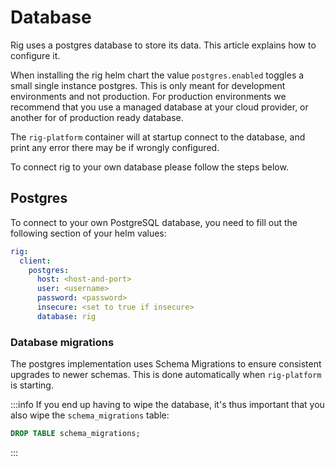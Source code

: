 # Database

Rig uses a postgres database to store its data. This article explains how to configure it.

When installing the rig helm chart the value `postgres.enabled` toggles a small
single instance postgres. This is only meant for development environments and
not production. For production environments we recommend that you use a managed
database at your cloud provider, or another for of production ready database.

The `rig-platform` container will at startup connect to the database, and print
any error there may be if wrongly configured.

To connect rig to your own database please follow the steps below.

## Postgres

To connect to your own PostgreSQL database, you need to fill out the following
section of your helm values:

```yaml title="Helm values - Platform"
rig:
  client:
    postgres:
      host: <host-and-port>
      user: <username>
      password: <password>
      insecure: <set to true if insecure>
      database: rig
```

### Database migrations

The postgres implementation uses Schema Migrations to ensure consistent upgrades to newer schemas.
This is done automatically when `rig-platform` is starting.

:::info
If you end up having to wipe the database, it's thus important that you also wipe the `schema_migrations` table:

```sql
DROP TABLE schema_migrations;
```
:::
